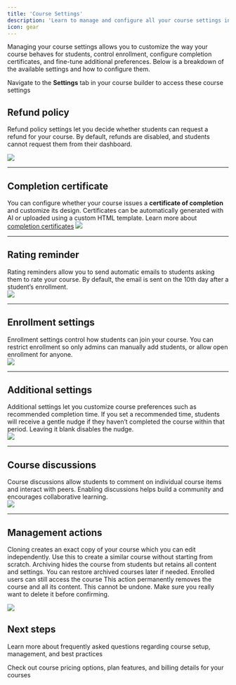 ```yaml
---
title: 'Course Settings'
description: 'Learn to manage and configure all your course settings including enrollment, certificates, refunds, and more.'
icon: gear
---
```


Managing your course settings allows you to customize the way your course behaves for students, control enrollment, configure completion certificates, and fine-tune additional preferences. Below is a breakdown of the available settings and how to configure them.

Navigate to the **Settings** tab in your course builder to access these course settings

## Refund policy

Refund policy settings let you decide whether students can request a refund for your course. By default, refunds are disabled, and students cannot request them from their dashboard.  

![](https://67d6ad5ef66ee0901532fd2f.storage.fermion.app/public-uncached/object-store-public-files/uploads/15-10-2025/chrome_GoNQqb5YQP.xnjily.png)

---

## Completion certificate

You can configure whether your course issues a **certificate of completion** and customize its design. Certificates can be automatically generated with AI or uploaded using a custom HTML template. 
Learn more about [completion certificates](/setting-up-course/completion-certificate)
![](https://67d6ad5ef66ee0901532fd2f.storage.fermion.app/public-uncached/object-store-public-files/uploads/15-10-2025/chrome_sMEPmAqmOs.yihupf.png)

---

## Rating reminder

Rating reminders allow you to send automatic emails to students asking them to rate your course. By default, the email is sent on the 10th day after a student’s enrollment.  
![](https://67d6ad5ef66ee0901532fd2f.storage.fermion.app/public-uncached/object-store-public-files/uploads/15-10-2025/chrome_XKrHWBwfaZ.xfmhwa.png)

---

## Enrollment settings

Enrollment settings control how students can join your course. You can restrict enrollment so only admins can manually add students, or allow open enrollment for anyone.  
![](https://67d6ad5ef66ee0901532fd2f.storage.fermion.app/public-uncached/object-store-public-files/uploads/15-10-2025/chrome_PbeVzELxh4.ezlauu.png)

---

## Additional settings

Additional settings let you customize course preferences such as recommended completion time. If you set a recommended time, students will receive a gentle nudge if they haven’t completed the course within that period. Leaving it blank disables the nudge.  
![](https://67d6ad5ef66ee0901532fd2f.storage.fermion.app/public-uncached/object-store-public-files/uploads/15-10-2025/chrome_pesALDKVNB.zalavq.png)

---

## Course discussions

Course discussions allow students to comment on individual course items and interact with peers. Enabling discussions helps build a community and encourages collaborative learning.  
![](https://67d6ad5ef66ee0901532fd2f.storage.fermion.app/public-uncached/object-store-public-files/uploads/15-10-2025/chrome_0pHle4SgYd.cffycl.png)

---

## Management actions

<AccordionGroup>

  <Accordion title="Clone this course">
    Cloning creates an exact copy of your course which you can edit independently. 
    Use this to create a similar course without starting from scratch.
  </Accordion>

  <Accordion title="Archive course">
    Archiving hides the course from students but retains all content and settings. 
    You can restore archived courses later if needed. Enrolled users can still access the course
  </Accordion>

  <Accordion title="Delete course permanently">
    This action permanently removes the course and all its content. 
    This cannot be undone. Make sure you really want to delete it before confirming.
  </Accordion>

</AccordionGroup>

![](https://67d6ad5ef66ee0901532fd2f.storage.fermion.app/public-uncached/object-store-public-files/uploads/15-10-2025/chrome_CLpuTqYDIe.rmjboy.png)

## Next steps

<Columns cols={2}>

  <Card title="Course FAQs" href="/setting-up-course/common-faqs"> Learn more about frequently asked questions regarding course setup, management, and best practices</Card>

  <Card title="Pricing & Plans" href="/setup-pricing/fixed-pricing-plan">Check out course pricing options, plan features, and billing details for your courses </Card>

</Columns>